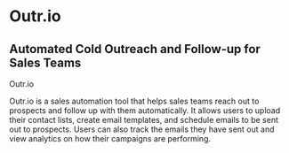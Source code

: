 

# Outr.io

## Automated Cold Outreach and Follow-up for Sales Teams

<div className="grid gap-3 pt-2">
  <OutLink href="https://outr.io" desc="Check out the live site here">
    Outr.io
  </OutLink>
</div>

Outr.io is a sales automation tool that helps sales teams reach out to prospects and follow up with them automatically. It allows users to upload their contact lists, create email templates, and schedule emails to be sent out to prospects. Users can also track the emails they have sent out and view analytics on how their campaigns are performing.

<LightboxImage
  src={One}
  alt="outr product image"
  caption="Outr product image.io Website designed and developed by me"
/>

<LightboxImage
  src={Three}
  alt="outr product image"
  caption="Dashboard displaying application data"
/>

<LightboxImage
  src={Two}
  alt="outr product image"
  caption="Contact list section"
/>

<LightboxImage
  src={Four}
  alt="outr product image"
  caption="Track emails sent to prospects"
/>

<LightboxImage
  src={Five}
  alt="outr product image"
  caption="Upload your contact lists as a CSV"
/>

<LightboxImage
  src={Six}
  alt="outr product image"
  caption="Light-mode supported too!"
/>
